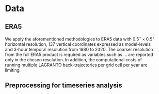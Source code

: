 # Data

## ERA5

We apply the aforementioned methodologies to ERA5 data with $0.5^{\circ} \times 0.5^{\circ}$ horizontal resolution, 137 vertical coordinates expressed as model-levels and 3-hour temporal resolution from 1980 to 2020. The coarser resolution from the full ERA5 product is required as variables such as ... are reported only in the chosen resolution. In addition, the computational costs of running multiple LAGRANTO back-trajectories per grid cell per year are limiting.  

## Preprocessing for timeseries analysis